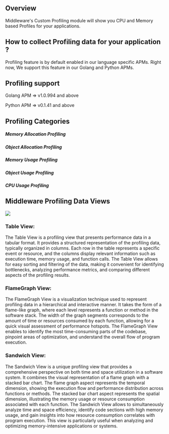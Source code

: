 Overview
--------
Middleware's Custom Profiling module will show you CPU and Memory based Profiles for your applications.

How to collect Profiling data for your application ?
------------
Profiling feature is by default enabled in our language specific APMs.
Right now, We support this feature in our Golang and Python APMs.

Profiling support
-----------------

Golang APM => 
v1.0.994 and above

Python APM =>
v0.1.41 and above

Profiling Categories
--------------------
##### Memory Allocation Profiling
##### Object Allocation Profiling
##### Memory Usage Profiling
##### Object Usage Profiling
##### CPU Usage Profiling


Middleware Profiling Data Views
--------------------

<img src="/images/apm/profiling.png" />

### Table View:
The Table View is a profiling view that presents performance data in a tabular format. It provides a structured representation of the profiling data, typically organized in columns. Each row in the table represents a specific event or resource, and the columns display relevant information such as execution time, memory usage, and function calls.
The Table View allows for easy sorting and filtering of the data, making it convenient for identifying bottlenecks, analyzing performance metrics, and comparing different aspects of the profiling results.

### FlameGraph View:
The FlameGraph View is a visualization technique used to represent profiling data in a hierarchical and interactive manner. It takes the form of a flame-like graph, where each level represents a function or method in the software stack. The width of the graph segments corresponds to the amount of time or resources consumed by each function, allowing for a quick visual assessment of performance hotspots.
The FlameGraph View enables to identify the most time-consuming parts of the codebase, pinpoint areas of optimization, and understand the overall flow of program execution.

### Sandwich View:
The Sandwich View is a unique profiling view that provides a comprehensive perspective on both time and space utilization in a software system. It combines the visual representation of a flame graph with a stacked bar chart. The flame graph aspect represents the temporal dimension, showing the execution flow and performance distribution across functions or methods. The stacked bar chart aspect represents the spatial dimension, illustrating the memory usage or resource consumption associated with each function. 
The Sandwich View allows to simultaneously analyze time and space efficiency, identify code sections with high memory usage, and gain insights into how resource consumption correlates with program execution. This view is particularly useful when analyzing and optimizing memory-intensive applications or systems.

